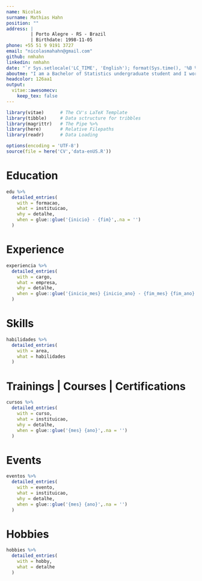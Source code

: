 ```yaml
---
name: Nicolas
surname: Mathias Hahn
position: ""
address: |
         | Porto Alegre - RS - Brazil
         | Birthdate: 1998-11-05
phone: +55 51 9 9191 3727
email: "nicolasmahahn@gmail.com"
github: nmhahn
linkedin: nmhahn
date: "`r Sys.setlocale('LC_TIME', 'English'); format(Sys.time(), '%B %Y')`"
aboutme: "I am a Bachelor of Statistics undergraduate student and I work as a Business Intelligence Analyst. Always trying to improve my hard skills (statistics, machine learning, modeling) and soft skills (communication, resilience, self-management) to develop myself. Building my career in analytics and data science fields."
headcolor: 126aa1
output: 
  vitae::awesomecv:
    keep_tex: false
---
```


```r
library(vitae)      # The CV's LaTeX Template
library(tibble)     # Data sctructure for tribbles
library(magrittr)   # The Pipe %>%
library(here)       # Relative Filepaths
library(readr)      # Data Loading

options(encoding = 'UTF-8')
source(file = here('CV','data-enUS.R'))
```

# Education
```r
edu %>%
  detailed_entries(
    with = formacao,
    what = instituicao,
    why = detalhe,
    when = glue::glue('{inicio} - {fim}',.na = '')
  )
```

# Experience
```r
experiencia %>%
  detailed_entries(
    with = cargo,
    what = empresa,
    why = detalhe,
    when = glue::glue('{inicio_mes} {inicio_ano} - {fim_mes} {fim_ano}',.na = '')
  )
```

\newpage
# Skills
```r
habilidades %>%
  detailed_entries(
    with = area,
    what = habilidades
  )
```

# Trainings | Courses | Certifications
```r
cursos %>%
  detailed_entries(
    with = curso,
    what = instituicao,
    why = detalhe,
    when = glue::glue('{mes} {ano}',.na = '')
  )
```

\newpage
# Events
```r
eventos %>%
  detailed_entries(
    with = evento,
    what = instituicao,
    why = detalhe,
    when = glue::glue('{mes} {ano}',.na = '')
  )
```

# Hobbies
```r
hobbies %>%
  detailed_entries(
    with = hobby,
    what = detalhe
  )
```
